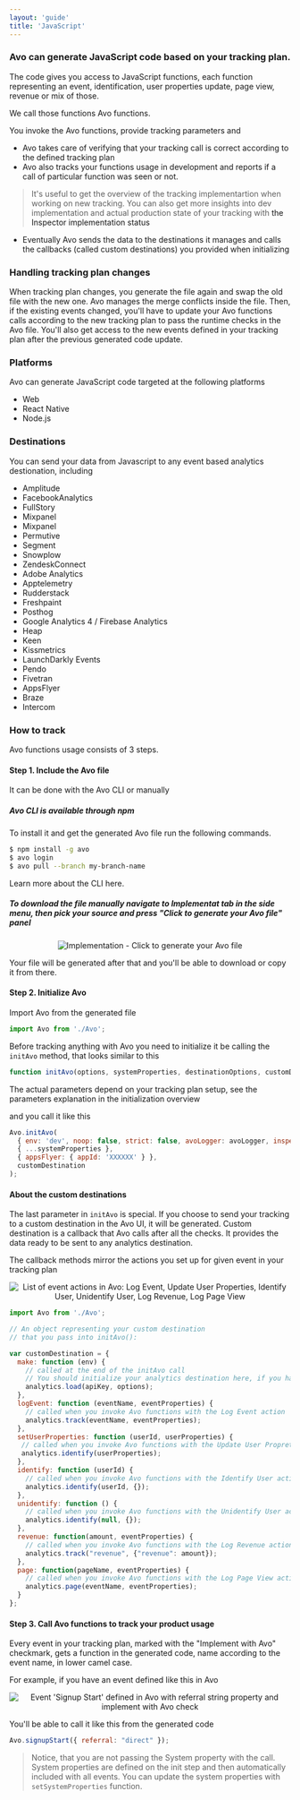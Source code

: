 ```yaml
---
layout: 'guide'
title: 'JavaScript'
---
```



### Avo can generate JavaScript code based on your tracking plan.

The code gives you access to JavaScript functions, each function representing an event, identification, user properties update, page view, revenue or mix of those.

We call those functions Avo functions.

You invoke the Avo functions, provide tracking parameters and 
- Avo takes care of verifying that your tracking call is correct according to the defined tracking plan
- Avo also tracks your functions usage in development and reports if a call of particular function was seen or not. 

> It's useful to get the overview of the tracking implementartion when working on new tracking. 
You can also get more insights into dev implementation and actual production state of your tracking with <Link passHref href="/workspace/tracking-plan/implementation-status#inspector-implementation-status"><a>the Inspector implementation status</a></Link>

- Eventually Avo sends the data to the destinations it manages and calls the callbacks (called custom destinations) you provided when initializing

### Handling tracking plan changes

When tracking plan changes, you generate the file again and swap the old file with the new one. Avo manages the merge conflicts inside the file.
Then, if the existing events changed, you'll have to update your Avo functions calls according to the new tracking plan to pass the runtime checks in the Avo file.
You'll also get access to the new events defined in your tracking plan after the previous generated code update.

### Platforms

Avo can generate JavaScript code targeted at the following platforms

- Web
- React Native 
- Node.js

### Destinations

You can send your data from Javascript to any event based analytics destionation, including

- Amplitude
- FacebookAnalytics
- FullStory
- Mixpanel
- Mixpanel
- Permutive
- Segment
- Snowplow
- ZendeskConnect
- Adobe Analytics
- Apptelemetry
- Rudderstack
- Freshpaint
- Posthog
- Google Analytics 4 / Firebase Analytics
- Heap
- Keen
- Kissmetrics
- LaunchDarkly Events
- Pendo
- Fivetran
- AppsFlyer
- Braze
- Intercom

### How to track

Avo functions usage consists of 3 steps.

#### Step 1. Include the Avo file 

It can be done with the Avo CLI or manually

##### Avo CLI is available through npm

To install it and get the generated Avo file run the following commands.

```bash
$ npm install -g avo
$ avo login
$ avo pull --branch my-branch-name
```

Learn more about <Link passHref href="/implementation/cli"><a>the CLI here</a></Link>.

##### To download the file manually navigate to Implementat tab in the side menu, then pick your source and press "Click to generate your Avo file" panel

<center style={{marginBottom: 16 + "px"}}>
  <img
    src={require('../../../images/generate-avo-file-manually.png')}
    alt="Implementation - Click to generate your Avo file"
  />
</center>

Your file will be generated after that and you'll be able to download or copy it from there.

#### Step 2. Initialize Avo

Import Avo from the generated file

```javascript
import Avo from './Avo';
```

Before tracking anything with Avo you need to initialize it be calling the `initAvo` method, that looks similar to this

```javascript
function initAvo(options, systemProperties, destinationOptions, customDestDestination)
```

The actual parameters depend on your tracking plan setup, see the parameters explanation in <Link passHref href="/implementation/devs-101#avo-generated-file-init"><a>the initialization overview</a></Link>

and you call it like this

```javascript
Avo.initAvo(
  { env: 'dev', noop: false, strict: false, avoLogger: avoLogger, inspector: avoInspector },
  { ...systemProperties },
  { appsFlyer: { appId: 'XXXXXX' } },
  customDestination
);
```

#### About the custom destinations

The last parameter in `initAvo` is special. If you choose to send your tracking to a custom destination in the Avo UI, it will be generated.
Custom destination is a callback that Avo calls after all the checks. It provides the data ready to be sent to any analytics destination.

The callback methods mirror the actions you set up for given event in your tracking plan

<center style={{marginBottom: 16 + "px"}}>
  <img
    src={require('../../../images/event-actions.png')}
    alt="List of event actions in Avo: Log Event, Update User Properties, Identify User, Unidentify User, Log Revenue, Log Page View"
  />
</center>

```javascript
import Avo from './Avo';

// An object representing your custom destination
// that you pass into initAvo():

var customDestination = {
  make: function (env) {
    // called at the end of the initAvo call
    // You should initialize your analytics destination here, if you have not doen it before
    analytics.load(apiKey, options);
  },
  logEvent: function (eventName, eventProperties) {
    // called when you invoke Avo functions with the Log Event action
    analytics.track(eventName, eventProperties);
  },
  setUserProperties: function (userId, userProperties) {
   // called when you invoke Avo functions with the Update User Propreties action
   analytics.identify(userProperties);
  },
  identify: function (userId) {
    // called when you invoke Avo functions with the Identify User action
    analytics.identify(userId, {});
  },
  unidentify: function () {
    // called when you invoke Avo functions with the Unidentify User action
    analytics.identify(null, {});
  },
  revenue: function(amount, eventProperties) {
    // called when you invoke Avo functions with the Log Revenue action
    analytics.track("revenue", {"revenue": amount});
  },
  page: function(pageName, eventProperties) {
    // called when you invoke Avo functions with the Log Page View action
    analytics.page(eventName, eventProperties);
  }
};
```

#### Step 3. Call Avo functions to track your product usage

Every event in your tracking plan, marked with the "Implement with Avo" checkmark, gets a function in the generated code, name according to the event name, in lower camel case.

For example, if you have an event defined like this in Avo

<center style={{marginBottom: 16 + "px"}}>
  <img
    src={require('../../../images/signup-start-ui.png')}
    alt="Event 'Signup Start' defined in Avo with referral string property and implement with Avo check"
  />
</center>

You'll be able to call it like this from the generated code

```javascript
Avo.signupStart({ referral: "direct" });
```

> Notice, that you are not passing the System property with the call. System properties are defined on the init step and then automatically included with all events.
You can update the system properties with `setSystemProperties` function.





